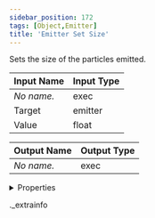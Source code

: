 ```yaml
---
sidebar_position: 172
tags: [Object,Emitter]
title: 'Emitter Set Size'
---
```


Sets the size of the particles emitted.



<IChip uuid="1fdf4bab-c868-4ffb-8bfc-b2e360450495" />

| Input Name | Input Type |
|-----------|-----------|
| *No name.* | exec |
| Target | emitter |
| Value | float |

| Output Name | Output Type |
|-----------|-----------|
| *No name.* | exec |


<details>
  <summary>Properties</summary>
  <div>
    <div>
    <table>
      <thead>
        <tr>
          <th>Room availability:</th>
          <th>Available everywhere</th>
        </tr>
        <tr>
          <th>Is beta required?</th>
          <th>No</th>
        </tr>
        <tr>
          <th>Is this chip a trolling risk?</th>
          <th>No</th>
        </tr>
        <tr>
          <th>Is this chip a role assignment risk?</th>
          <th>No</th>
        </tr>
        <tr>
          <th>Chip UUID</th>
          <th>1fdf4bab-c868-4ffb-8bfc-b2e360450495</th>
        </tr>
      </thead>
    </table>
    </div>
  </div>
</details>

._extrainfo
